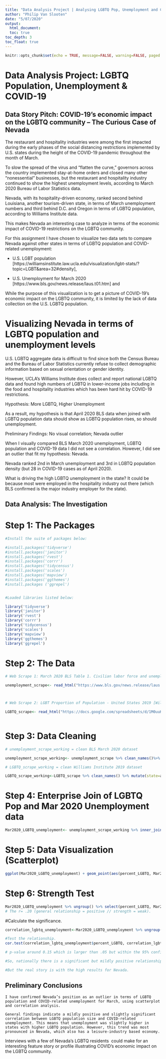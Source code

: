 ```yaml
---
title: "Data Analysis Project | Analysing LGBTQ Pop, Unemployment and COVID"
author: "Philip Van Slooten"
date: "5/07/2020"
output:
  html_document:
  toc: true
toc_depth: 3
toc_float: true
---
```

  
```r
knitr::opts_chunk$set(echo = TRUE, message=FALSE, warning=FALSE, paged.print=TRUE)
```

# Data Analysis Project: LGBTQ Population, Unemployment & COVID-19

## Data Story Pitch: COVID-19's economic impact on the LGBTQ community -- The Curious Case of Nevada

The restaurant and hospitality industries were among the first impacted during the early phases of the social distancing restrictions implemented by U.S. states during the height of the COVID-19 pandemic throughout the month of March. 

To slow the spread of the virus and "flatten the curve," governors across the country implemented stay-at-home orders and closed many other "nonessential" businesses, but the restaurant and hospitality industry continued to show the highest unemployment levels, according to March 2020 Bureau of Labor Statistics data. 

Nevada, with its hospitality-driven economy, ranked second behind Louisiana, another tourism-driven state, in terms of March unemployment numbers and third behind D.C. and Oregon in terms of LGBTQ population, according to Williams Institute data. 

This makes Nevada an interesting case to analyze in terms of the economic impact of COVID-19 restrictions on the LGBTQ community. 

For this assignment I have chosen to visualize two data sets to compare Nevada against other states in terms of LGBTQ population and COVID-related unemployment: 

* U.S. LGBT population [https://williamsinstitute.law.ucla.edu/visualization/lgbt-stats/?topic=LGBT&area=32#density], 

* U.S. Unemployment for March 2020 [https://www.bls.gov/news.release/laus.t01.htm] and


While the purpose of this visualization is to get a picture of COVID-19's economic impact on the LGBTQ community, it is limited by the lack of data collection on the U.S. LGBTQ population. 


# Visualizing Nevada in terms of LGBTQ population and unemployment levels

U.S. LGBTQ aggregate data is difficult to find since both the Census Bureau and the Bureau of Labor Statistics currently refuse to collect demographic information based on sexual orientation or gender identity. 

However, UCLA's Williams Institute does collect and report national LGBTQ data and found high numbers of LGBTQ in lower-income jobs including in the food and hospitality industries which has been hard hit by COVID-19 restrictions. 

Hypothesis: More LGBTQ, Higher Unemployment

As a result, my hypothesis is that April 2020 BLS data when joined with LGBTQ population data should show as LGBTQ population rises, so should unemployment. 

Preliminary Findings: No visual correlation; Nevada outlier

When I visually compared BLS March 2020 unemployment, LGBTQ population and COVID-19 data I did not see a correlation. However, I did see an outlier that fit my hypothesis: Nevada. 

Nevada ranked 2nd in March unemployment and 3rd in LGBTQ population density (but 28 in COVID-19 cases as of April 2020). 

What is driving the high LGBTQ unemployment in the state? It could be because most were employed in the hospitality industry out there (which BLS confirmed is the major industry employer for the state).


## Data Analysis: The Investigation

# Step 1: The Packages

```r
#Install the suite of packages below:

#install.packages('tidyverse')
#install.packages('janitor')
#install.packages('rvest')
#install.packages('corrr')
#install.packages('tidycensus')
#install.packages('scales')
#install.packages('mapview')
#install.packages('ggthemes')
#install.packages ('ggrepel')


#Loaded libraries listed below:

library('tidyverse')
library('janitor')
library('rvest')
library('corrr')
library('tidycensus')
library('scales')
library('mapview')
library('ggthemes')
library('ggrepel')


```
 
# Step 2: The Data

```r

# Web Scrape 1: March 2020 BLS Table 1. Civilian labor force and unemployment by state and selected area, seasonally adjusted

unemployment_scrape<- read_html("https://www.bls.gov/news.release/laus.t01.htm") %>% html_nodes('table') %>% html_table(header=1, fill=TRUE) %>% as.data.frame()



# Web Scrape 2: LGBT Proportion of Population - United States 2019 [Williams Institute, UCLA]

LGBTQ_scrape<- read_html("https://docs.google.com/spreadsheets/d/1M0uuK9UqsgS2rQpzVBm1X0eWcwoiXBS0TUjTUr7oXBg/edit?usp=sharing")%>% html_nodes('table') %>% html_table(header=1, fill=TRUE) %>% as.data.frame() 



```
 
# Step 3: Data Cleaning



```r

# unemployment_scrape_working = clean BLS March 2020 dataset 

unemployment_scrape_working<- unemployment_scrape %>% clean_names()%>% mutate (state=state_and_area)%>% select(state, unemployed_7, everything())%>% select(-state_and_area)%>% mutate (Mar2020_percent_unemployed=unemployed_7)%>% select(-unemployed_7)%>% select(state, Mar2020_percent_unemployed, everything())%>% filter(!str_detect(state,"State and area"))%>% filter(!str_detect(state, "District of Columbia"))%>% filter(!str_detect(state, "Los Angeles"))%>% filter(!str_detect(state, "Miami")) %>% filter(!str_detect(state,"Chicago")) %>% filter(!str_detect(state, "Detroit")) %>% filter(!str_detect(state, "Cleveland")) %>% filter(!str_detect(state,"Seattle")) %>% filter(!str_detect(state, "Puerto Rico")) %>% filter(!str_detect(state, "Footnotes")) %>% filter(!str_detect(state,"Data"))%>% filter(!str_detect(state,"New York City"))%>% mutate (Mar2020_percent_unemployed=as.numeric(Mar2020_percent_unemployed))


```


```r

# LGBTQ_scrape_working = clean Williams Institute 2019 dataset

LGBTQ_scrape_working<-LGBTQ_scrape %>% clean_names() %>% mutate(state=a)%>% mutate (percent_LGBTQ=b)%>% select(state, percent_LGBTQ, everything())%>% select(-a,-b) %>% filter(!str_detect(state,"State"))%>% filter(!str_detect(state, "District of Columbia"))%>% mutate (percent_LGBTQ=as.numeric(percent_LGBTQ))

```


# Step 4: Enterprise Join of LGBTQ Pop and Mar 2020 Unemployment data

```r

Mar2020_LGBTQ_unemployment<- unemployment_scrape_working %>% inner_join(LGBTQ_scrape_working, by="state") %>% select(state, Mar2020_percent_unemployed, percent_LGBTQ, everything())

```

# Step 5: Data Visualization (Scatterplot)

```r
ggplot(Mar2020_LGBTQ_unemployment) + geom_point(aes(percent_LGBTQ, Mar2020_percent_unemployed)) + labs(x="% LGBTQ", y="% Unemployed", title = "State-level LGBTQ and Unemployment Data for March 2020", caption = "Sources: Williams Institute and Bureau of Labor Statistics", fill="state") + scale_y_continuous(labels=comma) + scale_x_continuous(labels=comma) + theme(axis.text.x=element_text(angle=45,hjust=1)) + geom_smooth(aes(percent_LGBTQ, Mar2020_percent_unemployed), method="lm", se=FALSE) + geom_text_repel(aes(percent_LGBTQ, Mar2020_percent_unemployed, label=state))

```

# Step 6: Strength Test

```r
Mar2020_LGBTQ_unemployment %>% ungroup() %>% select(percent_LGBTQ, Mar2020_percent_unemployed) %>% correlate()
# The r= .20 (general relationship = positive // strength = weak). 
```
#Calculate the significance. 

```r
correlation_lgbtq_unemployment<-Mar2020_LGBTQ_unemployment %>% ungroup() %>% select(percent_LGBTQ, Mar2020_percent_unemployed)

#Test the relationship.
cor.test(correlation_lgbtq_unemployment$percent_LGBTQ, correlation_lgbtq_unemployment$Mar2020_percent_unemployed)

# p-value around 0.15 which is larger than .05 but within the 95% confidence interval. 

#So, nationally there is a significant but mildly positive relationship between LGBTQ population size and COVID-related unemployment during March 2020. 

#But the real story is with the high results for Nevada. 
```


## Preliminary Conclusions

	I have confirmed Nevada’s position as an outlier in terms of LGBTQ population and COVID-related unemployment for March, using scatterplot and correlation analysis.
	
	General findings indicate a mildly positive and slightly significant correlation between LGBTQ population size and COVID-related unemployment. This means that unemployment was slightly higher in states with higher LGBTQ population. However, this trend was most pronounced in Nevada, which also has a leisure-industry based economy. 
	
  Interviews with a few of Nevada's LGBTQ residents  could make for an interesting feature story or profile illustrating COVID's economic impact on the LGBTQ community.

 
 




